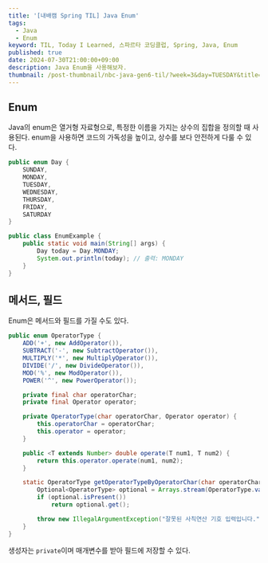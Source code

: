 ```yaml
---
title: '[내배캠 Spring TIL] Java Enum'
tags:
  - Java
  - Enum
keyword: TIL, Today I Learned, 스파르타 코딩클럽, Spring, Java, Enum
published: true
date: 2024-07-30T21:00:00+09:00
description: Java Enum을 사용해보자.
thumbnail: /post-thumbnail/nbc-java-gen6-til/?week=3&day=TUESDAY&title=Java Enum
---
```


## Enum

Java의 enum은 열거형 자료형으로, 특정한 이름을 가지는 상수의 집합을 정의할 때 사용된다. enum을 사용하면 코드의 가독성을 높이고, 상수를 보다 안전하게 다룰 수 있다.

```java path="EnumExample.java"
public enum Day {
    SUNDAY,
    MONDAY,
    TUESDAY,
    WEDNESDAY,
    THURSDAY,
    FRIDAY,
    SATURDAY
}

public class EnumExample {
    public static void main(String[] args) {
        Day today = Day.MONDAY;
        System.out.println(today); // 출력: MONDAY
    }
}
```

## 메서드, 필드

Enum은 메서드와 필드를 가질 수도 있다.

```java path=""
public enum OperatorType {
    ADD('+', new AddOperator()),
    SUBTRACT('-', new SubtractOperator()),
    MULTIPLY('*', new MultiplyOperator()),
    DIVIDE('/', new DivideOperator()),
    MOD('%', new ModOperator()),
    POWER('^', new PowerOperator());

    private final char operatorChar;
    private final Operator operator;

    private OperatorType(char operatorChar, Operator operator) {
        this.operatorChar = operatorChar;
        this.operator = operator;
    }

    public <T extends Number> double operate(T num1, T num2) {
        return this.operator.operate(num1, num2);
    }

    static OperatorType getOperatorTypeByOperatorChar(char operatorChar) {
        Optional<OperatorType> optional = Arrays.stream(OperatorType.values()).filter(v -> v.operatorChar == operatorChar).findFirst();
        if (optional.isPresent())
            return optional.get();

        throw new IllegalArgumentException("잘못된 사칙연산 기호 입력입니다.");
    }
}
```

생성자는 `private`이며 매개변수를 받아 필드에 저장할 수 있다.
